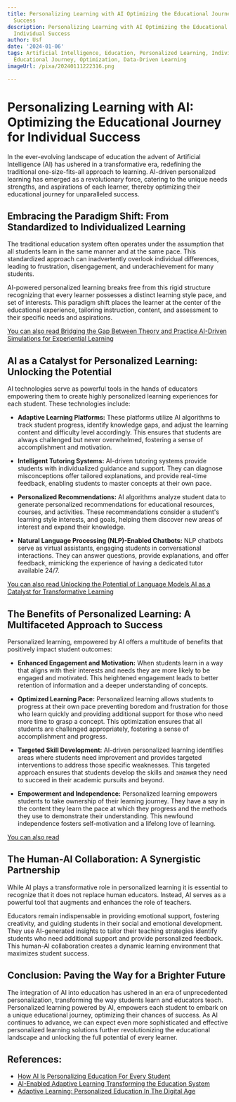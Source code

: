 ```yaml
---
title: Personalizing Learning with AI Optimizing the Educational Journey for Individual
  Success
description: Personalizing Learning with AI Optimizing the Educational Journey for
  Individual Success
author: Usf
date: '2024-01-06'
tags: Artificial Intelligence, Education, Personalized Learning, Individual Success,
  Educational Journey, Optimization, Data-Driven Learning
imageUrl: /pixa/20240111222316.png

---
```

# Personalizing Learning with AI: Optimizing  the Educational Journey for Individual Success

In the ever-evolving landscape of education the advent of Artificial Intelligence (AI) has ushered in a transformative era, redefining the traditional one-size-fits-all approach to learning. AI-driven personalized  learning has  emerged as a revolutionary force, catering to the unique needs strengths, and aspirations of each  learner, thereby optimizing their  educational journey for unparalleled success.

## Embracing the Paradigm Shift: From Standardized to Individualized Learning

The traditional education system often operates under the assumption  that all students learn in the same manner and at the same pace. This  standardized approach can inadvertently overlook individual differences, leading to frustration, disengagement, and  underachievement for many students.

AI-powered personalized learning breaks free from this rigid  structure recognizing that every learner possesses  a distinct learning style pace, and set of interests. This paradigm shift places  the learner at the center of the educational experience, tailoring instruction, content, and assessment to their specific needs and aspirations.

[You  can also read Bridging the Gap Between Theory and Practice AI-Driven Simulations for Experiential Learning](Bridging%20the%20Gap%20Between%20Theory%20and%20Practice%20AI-Driven%20Simulations%20for%20Experiential%20Learning)


##  AI as a Catalyst for  Personalized Learning: Unlocking the Potential

AI technologies serve as powerful tools in the hands  of  educators empowering them to create highly personalized learning experiences for each student. These technologies include:

* **Adaptive  Learning Platforms:** These platforms utilize AI algorithms to track student progress, identify knowledge gaps, and adjust the learning content and difficulty level  accordingly. This  ensures that students are  always challenged but  never overwhelmed, fostering a sense of accomplishment and motivation.

* **Intelligent Tutoring Systems:** AI-driven tutoring systems provide students  with  individualized guidance and support. They can diagnose misconceptions offer tailored explanations,  and  provide real-time feedback,  enabling students to master concepts at their own pace.

* **Personalized Recommendations:** AI algorithms analyze student data  to generate personalized recommendations for educational resources, courses, and activities. These recommendations consider a student's learning style interests, and goals, helping  them discover new areas of interest and expand their  knowledge.

* **Natural Language Processing (NLP)-Enabled Chatbots:** NLP chatbots serve as virtual assistants, engaging students in conversational interactions. They  can answer  questions, provide explanations, and offer feedback, mimicking the experience of having a dedicated tutor available 24/7.

[You can also read Unlocking the Potential of Language Models AI as a Catalyst for Transformative Learning](Unlocking%20the%20Potential%20of%20Language%20Models%20AI%20as%20a%20Catalyst%20for%20Transformative%20Learning)


## The Benefits of Personalized  Learning: A  Multifaceted  Approach to Success

Personalized  learning, empowered by AI offers a  multitude of benefits that positively impact student outcomes:

* **Enhanced Engagement and Motivation:** When students learn in a way that aligns with  their interests and needs they are more likely to be engaged and motivated.  This  heightened engagement leads to better  retention of information and a deeper understanding of concepts.

* **Optimized Learning Pace:** Personalized learning allows students  to progress at their own pace preventing boredom and frustration for those  who learn quickly  and providing  additional support  for  those who need  more time to grasp a concept. This  optimization ensures that  all students are challenged appropriately, fostering a  sense of accomplishment and  progress.

*  **Targeted Skill Development:** AI-driven personalized learning identifies areas where students need improvement  and provides targeted interventions to address those specific weaknesses. This targeted approach ensures that students develop  the skills  and знания they need to succeed in their academic pursuits and  beyond.

* **Empowerment and Independence:** Personalized learning empowers students to take ownership of their learning journey. They have a say in the content they learn the pace at which they  progress and the methods they use to demonstrate their understanding. This newfound independence fosters self-motivation and a lifelong love of learning.

[You can also read ]()


##  The Human-AI Collaboration:  A Synergistic Partnership

While AI plays a transformative role  in personalized  learning it is essential to recognize that it does not replace human educators.  Instead, AI  serves as a powerful tool  that augments and enhances the role of teachers.

Educators  remain indispensable in providing emotional  support, fostering creativity, and guiding students in their social and emotional  development. They use AI-generated insights to tailor their teaching strategies identify  students who need additional support and provide personalized feedback. This human-AI collaboration creates a dynamic learning environment that maximizes student success.

## Conclusion: Paving the Way for a Brighter Future

The integration of AI into education has  ushered in an era of unprecedented personalization, transforming the way  students  learn and educators teach. Personalized learning powered by AI, empowers each student to embark on a unique educational journey, optimizing their chances of success. As AI continues to advance, we can expect even more sophisticated and effective personalized learning solutions further revolutionizing the educational landscape and  unlocking the full potential  of  every learner.

## References:
- [How AI Is Personalizing Education For Every Student](https://elearningindustry.com/how-ai-is-personalizing-education-for-every-student)
- [AI-Enabled Adaptive Learning Transforming the Education System](https://www.linkedin.com/pulse/ai-enabled-adaptive-learning-transforming)
- [Adaptive Learning: Personalized Education In The Digital Age](https://elearningindustry.com/adaptive-learning-personalized-education-in-the-digital-age)
